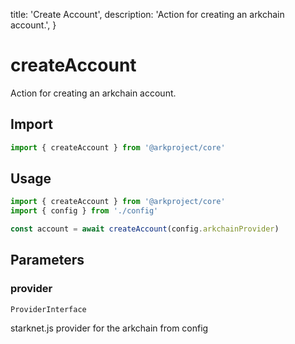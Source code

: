   title: 'Create Account',
  description: 'Action for creating an arkchain account.',
}

# createAccount

Action for creating an arkchain account.

## Import

```typescript
import { createAccount } from '@arkproject/core'
```

## Usage

```typescript
import { createAccount } from '@arkproject/core'
import { config } from './config'

const account = await createAccount(config.arkchainProvider)
```

## Parameters

### provider

`ProviderInterface`

starknet.js provider for the arkchain from config
